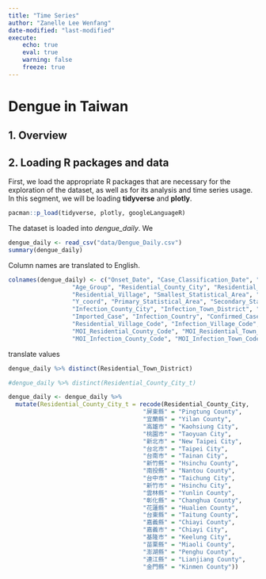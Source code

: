 ```yaml
---
title: "Time Series"
author: "Zanelle Lee Wenfang"
date-modified: "last-modified"
execute:
    echo: true
    eval: true
    warning: false
    freeze: true
---
```


# Dengue in Taiwan

## 1. Overview

## 2. Loading R packages and data

First, we load the appropriate R packages that are necessary for the exploration of the dataset, as well as for its analysis and time series usage. In this segment, we will be loading **tidyverse** and **plotly**.

```r
pacman::p_load(tidyverse, plotly, googleLanguageR)
```

The dataset is loaded into *dengue_daily*. We

```r
dengue_daily <- read_csv("data/Dengue_Daily.csv")
summary(dengue_daily)
```

Column names are translated to English.

```r
colnames(dengue_daily) <- c("Onset_Date", "Case_Classification_Date", "Reporting_Date", "Gender", 
                  "Age_Group", "Residential_County_City", "Residential_Town_District", 
                  "Residential_Village", "Smallest_Statistical_Area", "X_coord", 
                  "Y_coord", "Primary_Statistical_Area", "Secondary_Statistical_Area",
                  "Infection_County_City", "Infection_Town_District", "Infection_Village",
                  "Imported_Case", "Infection_Country", "Confirmed_Cases", 
                  "Residential_Village_Code", "Infection_Village_Code", "Serotype", 
                  "MOI_Residential_County_Code", "MOI_Residential_Town_Code", 
                  "MOI_Infection_County_Code", "MOI_Infection_Town_Code")
```

translate values

```r
dengue_daily %>% distinct(Residential_Town_District)
```

```r
#dengue_daily %>% distinct(Residential_County_City_t)
```

```r
dengue_daily <- dengue_daily %>%
  mutate(Residential_County_City_t = recode(Residential_County_City,
                                      "屏東縣" = "Pingtung County",
                                      "宜蘭縣" = "Yilan County",
                                      "高雄市" = "Kaohsiung City",
                                      "桃園市" = "Taoyuan City",
                                      "新北市" = "New Taipei City",
                                      "台北市" = "Taipei City",
                                      "台南市" = "Tainan City",
                                      "新竹縣" = "Hsinchu County",
                                      "南投縣" = "Nantou County",
                                      "台中市" = "Taichung City",
                                      "新竹市" = "Hsinchu City",
                                      "雲林縣" = "Yunlin County",
                                      "彰化縣" = "Changhua County",
                                      "花蓮縣" = "Hualien County",
                                      "台東縣" = "Taitung County",
                                      "嘉義縣" = "Chiayi County",
                                      "嘉義市" = "Chiayi City",
                                      "基隆市" = "Keelung City",
                                      "苗栗縣" = "Miaoli County",
                                      "澎湖縣" = "Penghu County",
                                      "連江縣" = "Lianjiang County",
                                      "金門縣" = "Kinmen County"))



```
